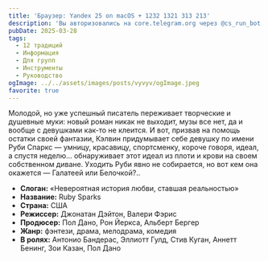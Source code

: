```yaml
---
title: 'Браузер: Yandex 25 on macOS + 1232 1321 313 213'
description: 'Вы авторизовались на core.telegram.org через @cs_run_bot. '
pubDate: 2025-03-28
tags:
  - 12 традиций
  - Информация
  - Для групп
  - Инструменты
  - Руководство
ogImage: ../../assets/images/posts/vyvyv/ogImage.jpeg
favorite: true
---
```

Молодой, но уже успешный писатель переживает творческие и душевные муки: новый роман никак не выходит, музы все нет, да и вообще с девушками как-то не клеится. И вот, призвав на помощь остатки своей фантазии, Кэлвин придумывает себе девушку по имени Руби Спаркс — умницу, красавицу, спортсменку, короче говоря, идеал, а спустя неделю… обнаруживает этот идеал из плоти и крови на своем собственном диване. Уходить Руби явно не собирается, но вот кем она окажется — Галатеей или Белочкой?..

* **Слоган:** «Невероятная история любви, ставшая реальностью»
* **Название:** Ruby Sparks
* **Страна:** США
* **Режиссер:** Джонатан Дэйтон, Валери Фэрис
* **Продюсер:** Пол Дано, Рон Йеркса, Альберт Бергер
* **Жанр:** фэнтези, драма, мелодрама, комедия
* **В ролях:** Антонио Бандерас, Эллиотт Гулд, Стив Куган, Аннетт Бенинг, Зои Казан, Пол Дано
